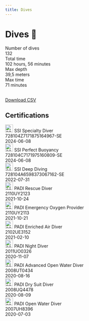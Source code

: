 ```yaml
---
title: Dives
---
```


# Dives 🤿
<div className='stats'>
  <div className='statBox'>
    <div className='label'>
      Number of dives
    </div>
    <div className='value'>
      132
    </div>
  </div>
  <div className='statBox'>
    <div className='label'>
      Total time
    </div>
    <div className='value'>
      102 hours, 56 minutes
    </div>
  </div>
  <div className='statBox'>
    <div className='label'>
      Max depth
    </div>
    <div className='value'>
      39,5 meters
    </div>
  </div>
  <div className='statBox'>
    <div className='label'>
      Max time
    </div>
    <div className='value'>
      71 minutes
    </div>
  </div>
</div>

<br />

[Download CSV](/dives.csv)

## Certifications
<div className='stats'>
  <div className='certBox'>
    <div className='label'>
      <img src='/img/ssi.svg' height='25' alt='SSI'></img>
      SSI Specialty Diver
    </div>
    <div className='certId'>
      728104Z7171875164967-SE
    </div>
    <div>
      2024-06-08
    </div>
  </div>
  <div className='certBox'>
    <div className='label'>
      <img src='/img/ssi.svg' height='25' alt='SSI'></img>
      SSI Perfect Buoyancy
    </div>
    <div className='certId'>
      728104C7171975160809-SE
    </div>
    <div>
      2024-06-08
    </div>
  </div>
  <div className='certBox'>
    <div className='label'>
      <img src='/img/ssi.svg' height='25' alt='SSI'></img>
      SSI Deep Diving
    </div>
    <div className='certId'>
      728104A6598373067162-SE
    </div>
    <div>
      2022-07-31
    </div>
  </div>
  <div className='certBox'>
    <div className='label'>
      <img src='/img/padi.svg' height='25' alt='SSI'></img>
      PADI Rescue Diver
    </div>
    <div className='certId'>
      2110UY2123
    </div>
    <div>
      2021-10-24
    </div>
  </div>
  <div className='certBox'>
    <div className='label'>
      <img src='/img/padi.svg' height='25' alt='SSI'></img>
      PADI Emergency Oxygen Provider
    </div>
    <div className='certId'>
      2110UY2113
    </div>
    <div>
      2021-10-21
    </div>
  </div>
  <div className='certBox'>
    <div className='label'>
      <img src='/img/padi.svg' height='25' alt='SSI'></img>
      PADI Enriched Air Diver
    </div>
    <div className='certId'>
      2102UE3152
    </div>
    <div>
      2021-02-10
    </div>
  </div>
  <div className='certBox'>
    <div className='label'>
      <img src='/img/padi.svg' height='25' alt='SSI'></img>
      PADI Night Diver
    </div>
    <div className='certId'>
      2011UO0326
    </div>
    <div>
      2020-11-07
    </div>
  </div>
  <div className='certBox'>
    <div className='label'>
      <img src='/img/padi.svg' height='25' alt='SSI'></img>
      PADI Advanced Open Water Diver
    </div>
    <div className='certId'>
      2008UT0434
    </div>
    <div>
      2020-08-16
    </div>
  </div>
  <div className='certBox'>
    <div className='label'>
      <img src='/img/padi.svg' height='25' alt='SSI'></img>
      PADI Dry Suit Diver
    </div>
    <div className='certId'>
      2008UQ4478
    </div>
    <div>
      2020-08-09
    </div>
  </div>
  <div className='certBox'>
    <div className='label'>
      <img src='/img/padi.svg' height='25' alt='SSI'></img>
      PADI Open Water Diver
    </div>
    <div className='certId'>
      2007UH8396
    </div>
    <div>
      2020-07-03
    </div>
  </div>
</div>